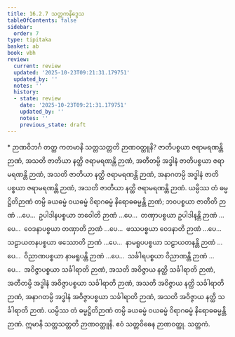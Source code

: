 ```yaml
---
title: 16.2.7 သတ္တကနိဒ္ဒေသ
tableOfContents: false
sidebar:
  order: 7
type: tipitaka
basket: ab
book: vbh
review:
  current: review
  updated: '2025-10-23T09:21:31.179751'
  updated_by: ''
  notes: ''
  history:
  - state: review
    date: '2025-10-23T09:21:31.179751'
    updated_by: ''
    notes: ''
    previous_state: draft
---
```



<ReviewStatus review={frontmatter.review} showDetails={true} />

<HypothesisAnnotation frontmatter={frontmatter} />

<DynamicBreadcrumb />

<Paragraph type="center" book="vbh">
* ဉာဏဝိဘင်္ဂ
</Paragraph>



<Division number="806" book="vbh" e="ch" v="30" p="347">

<Paragraph number="2549" book="vbh">
တတ္ထ ကတမာနိ သတ္တသတ္တတိ ဉာဏဝတ္ထူနိ? ဇာတိပစ္စယာ ဇရာမရဏန္တိ ဉာဏံ, အသတိ ဇာတိယာ နတ္ထိ ဇရာမရဏန္တိ ဉာဏံ, အတီတမ္ပိ အဒ္ဓါနံ ဇာတိပစ္စယာ ဇရာမရဏန္တိ ဉာဏံ, အသတိ ဇာတိယာ နတ္ထိ ဇရာမရဏန္တိ ဉာဏံ, အနာဂတမ္ပိ အဒ္ဓါနံ ဇာတိပစ္စယာ ဇရာမရဏန္တိ ဉာဏံ, အသတိ ဇာတိယာ နတ္ထိ ဇရာမရဏန္တိ ဉာဏံ. ယမ္ပိဿ တံ ဓမ္မဋ္ဌိတိဉာဏံ တမ္ပိ ခယဓမ္မံ ဝယဓမ္မံ ဝိရာဂဓမ္မံ နိရောဓဓမ္မန္တိ ဉာဏံ; ဘဝပစ္စယာ ဇာတီတိ ဉာဏံ …ပေ…  ဥပါဒါနပစ္စယာ ဘဝေါတိ ဉာဏံ …ပေ…  တဏှာပစ္စယာ ဥပါဒါနန္တိ ဉာဏံ …ပေ…  ဝေဒနာပစ္စယာ တဏှာတိ ဉာဏံ …ပေ…  ဖဿပစ္စယာ ဝေဒနာတိ ဉာဏံ …ပေ…  သဠာယတနပစ္စယာ ဖဿောတိ ဉာဏံ …ပေ…  နာမရူပပစ္စယာ သဠာယတနန္တိ ဉာဏံ …ပေ…  ဝိညာဏပစ္စယာ နာမရူပန္တိ ဉာဏံ …ပေ…  သင်္ခါရပစ္စယာ ဝိညာဏန္တိ ဉာဏံ …ပေ…  အဝိဇ္ဇာပစ္စယာ သင်္ခါရာတိ ဉာဏံ, အသတိ အဝိဇ္ဇာယ နတ္ထိ သင်္ခါရာတိ ဉာဏံ, အတီတမ္ပိ အဒ္ဓါနံ အဝိဇ္ဇာပစ္စယာ သင်္ခါရာတိ ဉာဏံ, အသတိ အဝိဇ္ဇာယ နတ္ထိ သင်္ခါရာတိ ဉာဏံ, အနာဂတမ္ပိ အဒ္ဓါနံ အဝိဇ္ဇာပစ္စယာ သင်္ခါရာတိ ဉာဏံ, အသတိ အဝိဇ္ဇာယ နတ္ထိ သင်္ခါရာတိ ဉာဏံ. ယမ္ပိဿ တံ ဓမ္မဋ္ဌိတိဉာဏံ တမ္ပိ ခယဓမ္မံ ဝယဓမ္မံ ဝိရာဂဓမ္မံ နိရောဓဓမ္မန္တိ ဉာဏံ. ဣမာနိ သတ္တသတ္တတိ ဉာဏဝတ္ထူနိ. ဧဝံ သတ္တဝိဓေန ဉာဏဝတ္ထု.

</Paragraph>
</Division>

<Paragraph number="2550" type="center" book="vbh">
သတ္တကံ.
</Paragraph>
